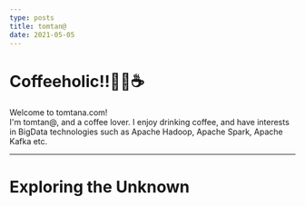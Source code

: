 ```yaml
---
type: posts
title: tomtan@
date: 2021-05-05
---
```


<h1 style={{fontSize: '300%'}}>Coffeeholic!!👦🏻☕️</h1>

Welcome to tomtana.com!  
I'm tomtan@, and a coffee lover. I enjoy drinking coffee, and have interests in BigData technologies such as Apache 
Hadoop, Apache Spark, Apache Kafka etc.

---
# Exploring the Unknown